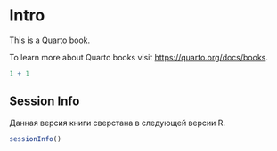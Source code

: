 # Intro {.unnumbered}

This is a Quarto book.

To learn more about Quarto books visit <https://quarto.org/docs/books>.

```r
1 + 1
```

## Session Info {#session_info}

Данная версия книги сверстана в следующей версии R.

```r
sessionInfo()
```